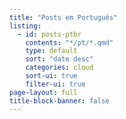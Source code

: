 ```yaml
---
title: "Posts em Português"
listing:
  - id: posts-ptbr
    contents: "*/pt/*.qmd"
    type: default
    sort: "date desc"
    categories: cloud
    sort-ui: true
    filter-ui: true
page-layout: full
title-block-banner: false
---
```


::: {#posts-ptbr}
:::